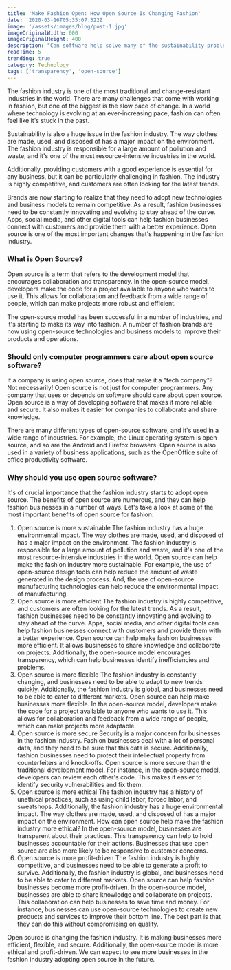 ```yaml
---
title: 'Make Fashion Open: How Open Source Is Changing Fashion'
date: '2020-03-16T05:35:07.322Z'
image: '/assets/images/blog/post-1.jpg'
imageOriginalWidth: 600
imageOriginalHeight: 400
description: "Can software help solve many of the sustainability problems that fashion and textile brands are facing? How can open source help?"
readTime: 5
trending: true
category: Technology
tags: ['transparency', 'open-source']
---
```


The fashion industry is one of the most traditional and change-resistant industries in the world. There are many challenges that come with working in fashion, but one of the biggest is the slow pace of change. In a world where technology is evolving at an ever-increasing pace, fashion can often feel like it's stuck in the past.

Sustainability is also a huge issue in the fashion industry. The way clothes are made, used, and disposed of has a major impact on the environment. The fashion industry is responsible for a large amount of pollution and waste, and it's one of the most resource-intensive industries in the world.

Additionally, providing customers with a good experience is essential for any business, but it can be particularly challenging in fashion. The industry is highly competitive, and customers are often looking for the latest trends.

Brands are now starting to realize that they need to adopt new technologies and business models to remain competitive. As a result, fashion businesses need to be constantly innovating and evolving to stay ahead of the curve. Apps, social media, and other digital tools can help fashion businesses connect with customers and provide them with a better experience. Open source is one of the most important changes that's happening in the fashion industry.

### What is Open Source?

Open source is a term that refers to the development model that encourages collaboration and transparency. In the open-source model, developers make the code for a project available to anyone who wants to use it. This allows for collaboration and feedback from a wide range of people, which can make projects more robust and efficient.

The open-source model has been successful in a number of industries, and it's starting to make its way into fashion. A number of fashion brands are now using open-source technologies and business models to improve their products and operations.

### Should only computer programmers care about open source software?

If a company is using open source, does that make it a "tech company"?
Not necessarily! Open source is not just for computer programmers. Any company that uses or depends on software should care about open source. Open source is a way of developing software that makes it more reliable and secure. It also makes it easier for companies to collaborate and share knowledge.

There are many different types of open-source software, and it's used in a wide range of industries. For example, the Linux operating system is open source, and so are the Android and Firefox browsers. Open source is also used in a variety of business applications, such as the OpenOffice suite of office productivity software.

### Why should you use open source software?

It's of crucial importance that the fashion industry starts to adopt open source. The benefits of open source are numerous, and they can help fashion businesses in a number of ways. Let's take a look at some of the most important benefits of open source for fashion:

1. Open source is more sustainable
The fashion industry has a huge environmental impact. The way clothes are made, used, and disposed of has a major impact on the environment. The fashion industry is responsible for a large amount of pollution and waste, and it's one of the most resource-intensive industries in the world.
Open source can help make the fashion industry more sustainable. For example, the use of open-source design tools can help reduce the amount of waste generated in the design process. And, the use of open-source manufacturing technologies can help reduce the environmental impact of manufacturing.
2. Open source is more efficient
The fashion industry is highly competitive, and customers are often looking for the latest trends. As a result, fashion businesses need to be constantly innovating and evolving to stay ahead of the curve. Apps, social media, and other digital tools can help fashion businesses connect with customers and provide them with a better experience.
Open source can help make fashion businesses more efficient. It allows businesses to share knowledge and collaborate on projects. Additionally, the open-source model encourages transparency, which can help businesses identify inefficiencies and problems.
3. Open source is more flexible
The fashion industry is constantly changing, and businesses need to be able to adapt to new trends quickly. Additionally, the fashion industry is global, and businesses need to be able to cater to different markets.
Open source can help make businesses more flexible. In the open-source model, developers make the code for a project available to anyone who wants to use it. This allows for collaboration and feedback from a wide range of people, which can make projects more adaptable.
4. Open source is more secure
Security is a major concern for businesses in the fashion industry. Fashion businesses deal with a lot of personal data, and they need to be sure that this data is secure. Additionally, fashion businesses need to protect their intellectual property from counterfeiters and knock-offs.
Open source is more secure than the traditional development model. For instance, in the open-source model, developers can review each other's code. This makes it easier to identify security vulnerabilities and fix them.
5. Open source is more ethical
The fashion industry has a history of unethical practices, such as using child labor, forced labor, and sweatshops. Additionally, the fashion industry has a huge environmental impact. The way clothes are made, used, and disposed of has a major impact on the environment.
How can open source help make the fashion industry more ethical? In the open-source model, businesses are transparent about their practices. This transparency can help to hold businesses accountable for their actions. Businesses that use open source are also more likely to be responsive to customer concerns.
6. Open source is more profit-driven
The fashion industry is highly competitive, and businesses need to be able to generate a profit to survive. Additionally, the fashion industry is global, and businesses need to be able to cater to different markets.
Open source can help fashion businesses become more profit-driven. In the open-source model, businesses are able to share knowledge and collaborate on projects. This collaboration can help businesses to save time and money. For instance, businesses can use open-source technologies to create new products and services to improve their bottom line. The best part is that they can do this without compromising on quality.

Open source is changing the fashion industry. It is making businesses more efficient, flexible, and secure. Additionally, the open-source model is more ethical and profit-driven. We can expect to see more businesses in the fashion industry adopting open source in the future.




